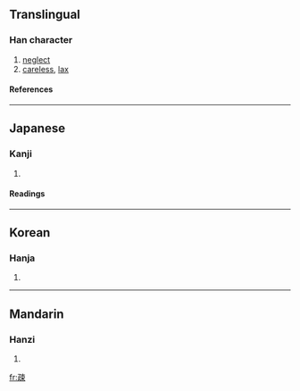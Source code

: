 ==Translingual==
===Han character===
{{Han char|rn=103|rad=疋|as=07|sn=12|four=|canj=弓一木中 (NMDL)}}
# [[neglect]]
# [[careless]], [[lax]]
====References====
{{Han ref|kx=0767.220|dkj=22002|hdz=42749.080|uh=758E|ud=30094}}

----
==Japanese==
===Kanji===
{{ja-kanji|grade=c|rs=疋07}}
# {{defn|Japanese}} 
====Readings====
{{ja-readings|on=[[そ]] (so)|kun=[[うとい]] (utoi)|nanori=}}

----
==Korean==
===Hanja===
{{ko-hanja|hangeul=소|eumhun=|rv=so|mr=so|y=so}}
# {{defn|Korean}}

----
==Mandarin==
===Hanzi===
{{cmn-hanzi|pin=[[shū]] (shu1)|wg=shu<sup>1</sup>}}
# {{defn|Mandarin}}

[[fr:疎]]